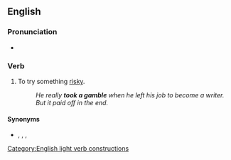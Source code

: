 ==English==

===Pronunciation===
* {{audio|en|En-au-take a gamble.ogg|Audio (AU)}}

===Verb===
{{en-verb|take<,,took,taken> a gamble}}

# {{lb|en|idiomatic}} To try something [[risky]].
#: ''He really '''took a gamble''' when he left his job to become a writer. But it paid off in the end.''

====Synonyms====
* {{l|en|roll the dice}}, {{l|en|take a chance}}, {{l|en|take a flyer}}, {{l|en|take a risk}}
[[Category:English light verb constructions]]